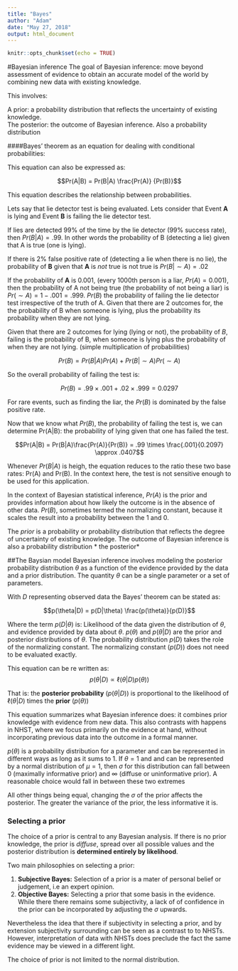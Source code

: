 ```yaml
---
title: "Bayes"
author: "Adam"
date: "May 27, 2018"
output: html_document
---
```


```r
knitr::opts_chunk$set(echo = TRUE)
```


#Bayesian inference
The goal of Bayesian inference: move beyond assessment of evidence to obtain an accurate model of the world by combining new data with existing knowledge.

This involves:

A prior: a probability distribution that reflects the uncertainty of existing knowledge. \
The posterior: the outcome of Bayesian inference. Also a probability distribution




####Bayes' theorem as an equation for dealing with conditional probabilities:

This equation can also be expressed as:

$$Pr(A|B) = Pr(B|A) \frac{Pr(A)} {Pr(B)}$$

This equation describes the relationship between probabilities.

Lets say that lie detector test is being evaluated. Lets consider that Event **A** is lying and Event **B** is failing the lie detector test.

If lies are detected 99% of the time by the lie detector (99% success rate), then $Pr(B|A) = .99$. In other words the probability of B (detecting a lie) given that A is true (one is lying). 

If there is 2% false positive rate of (detecting a lie when there is no lie), the probability of **B** given that **A** is *not* true is not true is $Pr(B|\sim A) = .02$

If the probability of **A** is 0.001, (every 1000th person is a liar,  $Pr(A) = 0.001$), then the probability of A not being true (the probability  of not  being a liar) is $Pr(\sim A) =  1-.001 = .999$. $Pr(B)$ the probability of failing the lie detector test irrespective of the truth of A. Given that there are 2 outcomes for, the the probability of B when someone is lying, plus the probability its probability when they are not lying.


Given that there are 2 outcomes for lying (lying or not), the probability of  *B*, failing is the probability of B, when someone is lying plus the probability of when they are not lying. (simple multiplication of probabilities) 

$$Pr(B) = Pr(B|A)Pr(A) +Pr(B|\sim A)Pr(\sim A)$$

So the overall probability of failing the test is:

$$Pr(B) = .99 \times .001 + .02 \times .999  = 0.0297$$


For rare events, such as finding the liar, the $Pr(B)$ is dominated by the false positive rate.

Now that we know what $Pr(B)$, the probability of failing the test is, we can determine Pr(A|B): the probability of lying given that one has failed the test.

$$Pr(A|B) = Pr(B|A)\frac{Pr(A)}{Pr(B)} =  .99 \times \frac{.001}{0.2097} \approx .0407$$

Whenever $Pr(B|A)$ is heigh, the equation reduces to the ratio  these two base rates: Pr(A) and Pr(B). In the context here, the test is not sensitive enough to be used for this application. 

In the context of Bayesian statistical inference, $Pr(A)$ is the prior  and provides information about how likely the outcome is in the absence of other data. $Pr(B)$, sometimes termed the normalizing constant, because it scales the result into a probability between the 1 and 0. 


The *prior* is a probability or probability distribution that reflects the degree of uncertainty of existing knowledge. The outcome of Bayesian inference is also a probability distribution * the posterior*




##The Baysian model
Bayesian inference involves modeling the posterior probability distribution $\theta$ as a function of the evidence provided by the data and a prior distribution.  The quantity $\theta$ can be a single parameter or a set of parameters. 


With $D$ representing observed data the Bayes' theorem  can be stated as:

$$p(\theta|D) = p(D|\theta) \frac{p(\theta)}{p(D)}$$


Where the term $p(D|\theta)$ is: Likelihood of the data given the distribution of $\theta$, and evidence provided by data about $\theta$. $p(\theta)$ and $p(\theta|D)$ are the prior and posterior distributions of $\theta$. The probability distribution $p(D)$ takes the role of the normalizing constant. The normalizing constant ($p(D)$) does not need to be evaluated exactly.


This equation can be re written as:
$$p(\theta|D) \propto \ell(\theta | D) p(\theta)) $$


That is: the **posterior probability** ($p(\theta | D)$) is proportional  to the likelihood of $\ell(\theta|D)$ times the **prior** ($p(\theta)$)
 
This equation summarizes what Bayesian inference does: it combines prior knowledge with evidence from new data. This also contrasts with happens in NHST, where we focus primarily on the evidence at hand, without incorporating previous data into the outcome in a formal manner.


$p(\theta)$ is a probability distribution for a parameter and can be represented in different ways as long as it sums to 1. If  $\theta =  1$ and   and can be represented by a normal distribution of $\mu = 1$, then  $\sigma$ for this distribution can fall between $0$ (maximally informative prior) and $\infty$ (diffuse or uninformative prior). A reasonable choice would fall in between these two extremes


All other things being equal, changing the $\sigma$ of the prior affects the posterior. The greater the variance of the prior, the less informative it is.


### Selecting a prior
The choice of a prior is central to any Bayesian analysis. If there is no prior knowledge, the prior is *diffuse*,  spread over all possible values and the posterior distribution is **determined entirely by likelihood**. 

Two main philosophies on selecting a prior:

1. **Subjective Bayes:** Selection of a prior is a mater of personal belief or judgement, i.e an expert opinion. 
2. **Objective Bayes:** Selecting a prior that some basis in the evidence. While there there remains some subjectivity, a lack of of confidence  in the prior can be incorporated by adjusting the $\sigma$ upwards. 

Nevertheless the idea that there if subjectivity in selecting a prior, and by extension subjectivity surrounding can be seen as a contrast to to NHSTs. However, interpretation of data with NHSTs does preclude the fact the same evidence may be viewed in a different light. 

The choice of prior is not limited to the normal distribution.